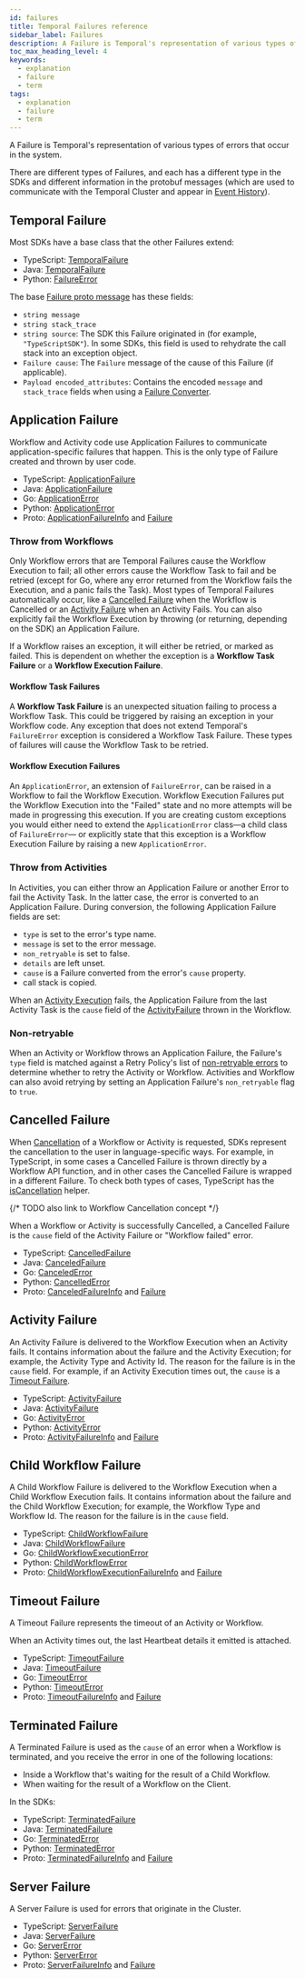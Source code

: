 ```yaml
---
id: failures
title: Temporal Failures reference
sidebar_label: Failures
description: A Failure is Temporal's representation of various types of errors that occur in the system.
toc_max_heading_level: 4
keywords:
  - explanation
  - failure
  - term
tags:
  - explanation
  - failure
  - term
---
```


A Failure is Temporal's representation of various types of errors that occur in the system.

There are different types of Failures, and each has a different type in the SDKs and different information in the protobuf messages (which are used to communicate with the Temporal Cluster and appear in [Event History](/workflows#event-history)).

## Temporal Failure

Most SDKs have a base class that the other Failures extend:

- TypeScript: [TemporalFailure](https://typescript.temporal.io/api/classes/common.TemporalFailure)
- Java: [TemporalFailure](https://www.javadoc.io/doc/io.temporal/temporal-sdk/latest/io/temporal/failure/TemporalFailure.html)
- Python: [FailureError](https://python.temporal.io/temporalio.exceptions.FailureError.html)

The base [Failure proto message](https://api-docs.temporal.io/#temporal.api.failure.v1.Failure) has these fields:

- `string message`
- `string stack_trace`
- `string source`: The SDK this Failure originated in (for example, `"TypeScriptSDK"`). In some SDKs, this field is used to rehydrate the call stack into an exception object.
- `Failure cause`: The `Failure` message of the cause of this Failure (if applicable).
- `Payload encoded_attributes`: Contains the encoded `message` and `stack_trace` fields when using a [Failure Converter](/dataconversion#failure-converter).

## Application Failure

Workflow and Activity code use Application Failures to communicate application-specific failures that happen.
This is the only type of Failure created and thrown by user code.

- TypeScript: [ApplicationFailure](https://typescript.temporal.io/api/classes/common.ApplicationFailure)
- Java: [ApplicationFailure](https://www.javadoc.io/doc/io.temporal/temporal-sdk/latest/io/temporal/failure/ApplicationFailure.html)
- Go: [ApplicationError](https://pkg.go.dev/go.temporal.io/sdk/temporal#ApplicationError)
- Python: [ApplicationError](https://python.temporal.io/temporalio.exceptions.ApplicationError.html)
- Proto: [ApplicationFailureInfo](https://api-docs.temporal.io/#temporal.api.failure.v1.ApplicationFailureInfo) and [Failure](https://api-docs.temporal.io/#temporal.api.failure.v1.Failure)

### Throw from Workflows

Only Workflow errors that are Temporal Failures cause the Workflow Execution to fail; all other errors cause the Workflow Task to fail and be retried (except for Go, where any error returned from the Workflow fails the Execution, and a panic fails the Task).
Most types of Temporal Failures automatically occur, like a [Cancelled Failure](#cancelled-failure) when the Workflow is Cancelled or an [Activity Failure](#activity-failure) when an Activity Fails.
You can also explicitly fail the Workflow Execution by throwing (or returning, depending on the SDK) an Application Failure.

If a Workflow raises an exception, it will either be retried, or marked as failed.
This is dependent on whether the exception is a **Workflow Task Failure** or a **Workflow Execution Failure**.

#### Workflow Task Failures

A **Workflow Task Failure** is an unexpected situation failing to process a Workflow Task.
This could be triggered by raising an exception in your Workflow code.
Any exception that does not extend Temporal's `FailureError` exception is considered a Workflow Task Failure.
These types of failures will cause the Workflow Task to be retried.

#### Workflow Execution Failures

An `ApplicationError`, an extension of `FailureError`, can be raised in a Workflow to fail the Workflow Execution.
Workflow Execution Failures put the Workflow Execution into the "Failed" state and no more attempts will be made in progressing this execution.
If you are creating custom exceptions you would either need to extend the `ApplicationError` class—a child class of `FailureError`— or explicitly state that this exception is a Workflow Execution Failure by raising a new `ApplicationError`.

### Throw from Activities

In Activities, you can either throw an Application Failure or another Error to fail the Activity Task.
In the latter case, the error is converted to an Application Failure.
During conversion, the following Application Failure fields are set:

- `type` is set to the error's type name.
- `message` is set to the error message.
- `non_retryable` is set to false.
- `details` are left unset.
- `cause` is a Failure converted from the error's `cause` property.
- call stack is copied.

When an [Activity Execution](/activities#activity-execution) fails, the Application Failure from the last Activity Task is the `cause` field of the [ActivityFailure](#activity-failure) thrown in the Workflow.

### Non-retryable

When an Activity or Workflow throws an Application Failure, the Failure's `type` field is matched against a Retry Policy's list of [non-retryable errors](/retry-policies#non-retryable-errors) to determine whether to retry the Activity or Workflow.
Activities and Workflow can also avoid retrying by setting an Application Failure's `non_retryable` flag to `true`.

## Cancelled Failure

When [Cancellation](/activities#cancellation) of a Workflow or Activity is requested, SDKs represent the cancellation to the user in language-specific ways.
For example, in TypeScript, in some cases a Cancelled Failure is thrown directly by a Workflow API function, and in other cases the Cancelled Failure is wrapped in a different Failure.
To check both types of cases, TypeScript has the [isCancellation](https://typescript.temporal.io/api/namespaces/workflow#iscancellation) helper.

{/* TODO also link to Workflow Cancellation concept */}

When a Workflow or Activity is successfully Cancelled, a Cancelled Failure is the `cause` field of the Activity Failure or "Workflow failed" error.

- TypeScript: [CancelledFailure](https://typescript.temporal.io/api/classes/common.CancelledFailure)
- Java: [CanceledFailure](https://www.javadoc.io/doc/io.temporal/temporal-sdk/latest/io/temporal/failure/CanceledFailure.html)
- Go: [CanceledError](https://pkg.go.dev/go.temporal.io/sdk/temporal#CanceledError)
- Python: [CancelledError](https://python.temporal.io/temporalio.exceptions.CancelledError.html)
- Proto: [CanceledFailureInfo](https://api-docs.temporal.io/#temporal.api.failure.v1.CanceledFailureInfo) and [Failure](https://api-docs.temporal.io/#temporal.api.failure.v1.Failure)

## Activity Failure

An Activity Failure is delivered to the Workflow Execution when an Activity fails.
It contains information about the failure and the Activity Execution; for example, the Activity Type and Activity Id.
The reason for the failure is in the `cause` field.
For example, if an Activity Execution times out, the `cause` is a [Timeout Failure](#timeout-failure).

- TypeScript: [ActivityFailure](https://typescript.temporal.io/api/classes/common.ActivityFailure)
- Java: [ActivityFailure](https://www.javadoc.io/doc/io.temporal/temporal-sdk/latest/io/temporal/failure/ActivityFailure.html)
- Go: [ActivityError](https://pkg.go.dev/go.temporal.io/sdk/temporal#ActivityError)
- Python: [ActivityError](https://python.temporal.io/temporalio.exceptions.ActivityError.html)
- Proto: [ActivityFailureInfo](https://api-docs.temporal.io/#temporal.api.failure.v1.ActivityFailureInfo) and [Failure](https://api-docs.temporal.io/#temporal.api.failure.v1.Failure)

## Child Workflow Failure

A Child Workflow Failure is delivered to the Workflow Execution when a Child Workflow Execution fails.
It contains information about the failure and the Child Workflow Execution; for example, the Workflow Type and Workflow Id.
The reason for the failure is in the `cause` field.

- TypeScript: [ChildWorkflowFailure](https://typescript.temporal.io/api/classes/common.ChildWorkflowFailure)
- Java: [ChildWorkflowFailure](https://www.javadoc.io/doc/io.temporal/temporal-sdk/latest/io/temporal/failure/ChildWorkflowFailure.html)
- Go: [ChildWorkflowExecutionError](https://pkg.go.dev/go.temporal.io/sdk/temporal#ChildWorkflowExecutionError)
- Python: [ChildWorkflowError](https://python.temporal.io/temporalio.exceptions.ChildWorkflowError.html)
- Proto: [ChildWorkflowExecutionFailureInfo](https://api-docs.temporal.io/#temporal.api.failure.v1.ChildWorkflowExecutionFailureInfo) and [Failure](https://api-docs.temporal.io/#temporal.api.failure.v1.Failure)

## Timeout Failure

A Timeout Failure represents the timeout of an Activity or Workflow.

When an Activity times out, the last Heartbeat details it emitted is attached.

- TypeScript: [TimeoutFailure](https://typescript.temporal.io/api/classes/common.TimeoutFailure)
- Java: [TimeoutFailure](https://www.javadoc.io/doc/io.temporal/temporal-sdk/latest/io/temporal/failure/TimeoutFailure.html)
- Go: [TimeoutError](https://pkg.go.dev/go.temporal.io/sdk/temporal#TimeoutError)
- Python: [TimeoutError](https://python.temporal.io/temporalio.exceptions.TimeoutError.html)
- Proto: [TimeoutFailureInfo](https://api-docs.temporal.io/#temporal.api.failure.v1.TimeoutFailureInfo) and [Failure](https://api-docs.temporal.io/#temporal.api.failure.v1.Failure)

## Terminated Failure

A Terminated Failure is used as the `cause` of an error when a Workflow is terminated, and you receive the error in one of the following locations:

- Inside a Workflow that's waiting for the result of a Child Workflow.
- When waiting for the result of a Workflow on the Client.

In the SDKs:

- TypeScript: [TerminatedFailure](https://typescript.temporal.io/api/classes/common.TerminatedFailure)
- Java: [TerminatedFailure](https://www.javadoc.io/doc/io.temporal/temporal-sdk/latest/io/temporal/failure/TerminatedFailure.html)
- Go: [TerminatedError](https://pkg.go.dev/go.temporal.io/sdk/temporal#TerminatedError)
- Python: [TerminatedError](https://python.temporal.io/temporalio.exceptions.TerminatedError.html)
- Proto: [TerminatedFailureInfo](https://api-docs.temporal.io/#temporal.api.failure.v1.TerminatedFailureInfo) and [Failure](https://api-docs.temporal.io/#temporal.api.failure.v1.Failure)

## Server Failure

A Server Failure is used for errors that originate in the Cluster.

- TypeScript: [ServerFailure](https://typescript.temporal.io/api/classes/common.ServerFailure)
- Java: [ServerFailure](https://www.javadoc.io/doc/io.temporal/temporal-sdk/latest/io/temporal/failure/ServerFailure.html)
- Go: [ServerError](https://pkg.go.dev/go.temporal.io/sdk/temporal#ServerError)
- Python: [ServerError](https://python.temporal.io/temporalio.exceptions.ServerError.html)
- Proto: [ServerFailureInfo](https://api-docs.temporal.io/#temporal.api.failure.v1.ServerFailureInfo) and [Failure](https://api-docs.temporal.io/#temporal.api.failure.v1.Failure)
